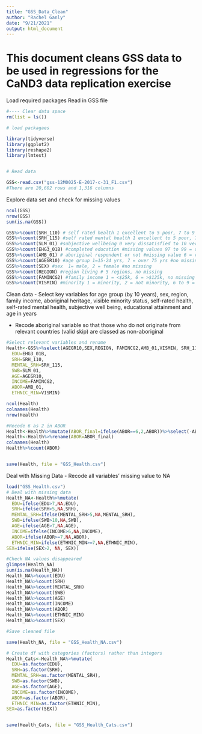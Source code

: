 ```yaml
---
title: "GSS_Data_Clean"
author: "Rachel Ganly"
date: "9/21/2021"
output: html_document
---
```


# This document cleans GSS data to be used in regressions for the CaND3 data replication exercise

Load required packages
Read in GSS file

```r

#---- Clear data space
rm(list = ls())

# load packagaes

library(tidyverse)
library(ggplot2)
library(reshape2)
library(lmtest)


# Read data

GSS<-read.csv("gss-12M0025-E-2017-c-31_F1.csv")
#There are 20,602 rows and 1,316 columns


```

Explore data set and check for missing values

```r
ncol(GSS)
nrow(GSS)
sum(is.na(GSS)) 

GSS%>%count(SRH_110) # self rated health 1 excellent to 5 poor, 7 to 9 = missing
GSS%>%count(SRH_115) #self rated mental health 1 excellent to 5 poor, 7 to 9 = missing
GSS%>%count(SLM_01) #subjective wellbeing 0 very dissatisfied to 10 very satisfied, missing values 97 to 99 = dont know, refused, NA
GSS%>%count(EHG3_01B) #completed education #missing values 97 to 99 = dont know, refused, NA
GSS%>%count(AMB_01) # aboriginal respondent or not #missing value 6 = valid skip as not born in relevant country, 7-9 don't know/refused
GSS%>%count(AGEGR10) #age group 1=15-24 yrs, 7 = over 75 yrs #no missing
GSS%>%count(SEX) #sex  1= male, 2 = female #no missing
GSS%>%count(REGION) #region living # 5 regions, no missing
GSS%>%count(FAMINCG2) #family income 1 = <$25k, 6 = >$125k, no missing
GSS%>%count(VISMIN) #minority 1 = minority, 2 = not minority, 6 to 9 = missing


```

Clean data
- Select key variables for age group (by 10 years), sex, region, family income, aboriginal heritage, visible minority status, self-rated health, self-rated mental health, subjective well being, educational attainment and age in years

- Recode aboriginal variable so that those who do not originate from relevant countries (valid skip) are classed as non-aboriginal 

```r
#Select relevant variables and rename
Health<-GSS%>%select(AGEGR10,SEX,REGION, FAMINCG2,AMB_01,VISMIN, SRH_110,SRH_115, SLM_01, EHG3_01B, AGEC)%>%rename(
  EDU=EHG3_01B,
  SRH=SRH_110,
  MENTAL_SRH=SRH_115,
  SWB=SLM_01,
  AGE=AGEGR10,
  INCOME=FAMINCG2,
  ABOR=AMB_01,
  ETHNIC_MIN=VISMIN)

ncol(Health)
colnames(Health)
nrow(Health)

#Recode 6 as 2 in ABOR
Health<-Health%>%mutate(ABOR_final=ifelse(ABOR==6,2,ABOR))%>%select(-ABOR)
Health<-Health%>%rename(ABOR=ABOR_final)
colnames(Health)
Health%>%count(ABOR)


save(Health, file = "GSS_Health.csv")

```
  
Deal with Missing Data
- Recode all variables' missing value to NA

```r

load("GSS_Health.csv")
# Deal with missing data
Health_NA<-Health%>%mutate(
  EDU=ifelse(EDU>7,NA,EDU),
  SRH=ifelse(SRH>5,NA,SRH),
  MENTAL_SRH=ifelse(MENTAL_SRH>5,NA,MENTAL_SRH),
  SWB=ifelse(SWB>10,NA,SWB),
  AGE=ifelse(AGE>7,NA,AGE),
  INCOME=ifelse(INCOME>6,NA,INCOME),
  ABOR=ifelse(ABOR>=7,NA,ABOR),
  ETHNIC_MIN=ifelse(ETHNIC_MIN>=7,NA,ETHNIC_MIN),
SEX=ifelse(SEX>2, NA, SEX))

#Check NA values disappeared
glimpse(Health_NA)
sum(is.na(Health_NA))
Health_NA%>%count(EDU)
Health_NA%>%count(SRH)
Health_NA%>%count(MENTAL_SRH)
Health_NA%>%count(SWB) 
Health_NA%>%count(AGE)
Health_NA%>%count(INCOME)
Health_NA%>%count(ABOR)
Health_NA%>%count(ETHNIC_MIN)
Health_NA%>%count(SEX)

#Save cleaned file

save(Health_NA, file = "GSS_Health_NA.csv")

# Create df with categories (factors) rather than integers
Health_Cats<-Health_NA%>%mutate(
  EDU=as.factor(EDU),
  SRH=as.factor(SRH),
  MENTAL_SRH=as.factor(MENTAL_SRH),
  SWB=as.factor(SWB),
  AGE=as.factor(AGE),
  INCOME=as.factor(INCOME),
  ABOR=as.factor(ABOR),
  ETHNIC_MIN=as.factor(ETHNIC_MIN),
SEX=as.factor(SEX))


save(Health_Cats, file = "GSS_Health_Cats.csv")

```



